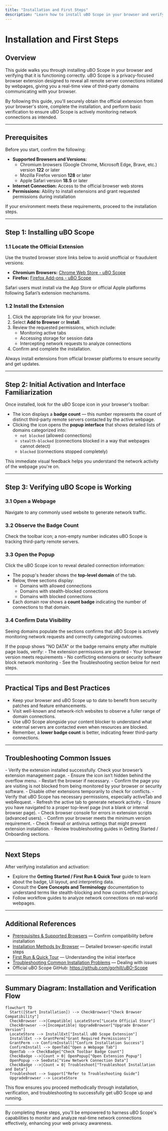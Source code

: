 ```yaml
---
title: "Installation and First Steps"
description: "Learn how to install uBO Scope in your browser and verify that it is working. This guide provides a step-by-step walkthrough for obtaining the extension from the official browser stores and basics of its activation, ensuring new users can get started securely and confidently."
---
```


# Installation and First Steps

## Overview
This guide walks you through installing uBO Scope in your browser and verifying that it is functioning correctly. uBO Scope is a privacy-focused browser extension designed to reveal all remote server connections initiated by webpages, giving you a real-time view of third-party domains communicating with your browser.

By following this guide, you'll securely obtain the official extension from your browser's store, complete the installation, and perform basic verification to ensure uBO Scope is actively monitoring network connections as intended.

---

## Prerequisites
Before you start, confirm the following:

- **Supported Browsers and Versions:**
  - Chromium browsers (Google Chrome, Microsoft Edge, Brave, etc.) version **122** or later
  - Mozilla Firefox version **128** or later
  - Apple Safari version **18.5** or later
- **Internet Connection:** Access to the official browser web stores
- **Permissions:** Ability to install extensions and grant requested permissions during installation

If your environment meets these requirements, proceed to the installation steps.

---

## Step 1: Installing uBO Scope

### 1.1 Locate the Official Extension

Use the trusted browser store links below to avoid unofficial or fraudulent versions:

- **Chromium Browsers:** [Chrome Web Store - uBO Scope](https://chromewebstore.google.com/detail/ubo-scope/bbdpgcaljkaaigfcomhidmneffjjjfgp)
- **Firefox:** [Firefox Add-ons - uBO Scope](https://addons.mozilla.org/firefox/addon/ubo-scope/)

Safari users must install via the App Store or official Apple platforms following Safari’s extension mechanisms.

### 1.2 Install the Extension

1. Click the appropriate link for your browser.
2. Select **Add to Browser** or **Install**.
3. Review the requested permissions, which include:
   - Monitoring active tabs
   - Accessing storage for session data
   - Intercepting network requests to analyze connections
4. Confirm and complete the installation.

<Tip>
Always install extensions from official browser platforms to ensure security and get updates.
</Tip>

---

## Step 2: Initial Activation and Interface Familiarization

Once installed, look for the uBO Scope icon in your browser's toolbar:

- The icon displays a **badge count** — this number represents the count of distinct third-party remote servers contacted by the active webpage.
- Clicking the icon opens the **popup interface** that shows detailed lists of domains categorized into:
  - `not blocked` (allowed connections)
  - `stealth-blocked` (connections blocked in a way that webpages cannot detect)
  - `blocked` (connections stopped completely)

This immediate visual feedback helps you understand the network activity of the webpage you're on.

---

## Step 3: Verifying uBO Scope is Working

### 3.1 Open a Webpage
Navigate to any commonly used website to generate network traffic.

### 3.2 Observe the Badge Count
Check the toolbar icon; a non-empty number indicates uBO Scope is tracking third-party remote servers.

### 3.3 Open the Popup
Click the uBO Scope icon to reveal detailed connection information:

- The popup's header shows the **top-level domain** of the tab.
- Below, three sections display:
  - Domains with allowed connections
  - Domains with stealth-blocked connections
  - Domains with blocked connections
- Each domain row shows a **count badge** indicating the number of connections to that domain.

### 3.4 Confirm Data Visibility
Seeing domains populate the sections confirms that uBO Scope is actively monitoring network requests and correctly categorizing outcomes.

<Check>
If the popup shows "NO DATA" or the badge remains empty after multiple page loads, verify:
- The extension permissions are granted
- Your browser version meets requirements
- No conflicting extensions or security software block network monitoring
- See the Troubleshooting section below for next steps.
</Check>

---

## Practical Tips and Best Practices

- Keep your browser and uBO Scope up to date to benefit from security patches and feature enhancements.
- Visit well-known and network-rich websites to observe a fuller range of domain connections.
- Use uBO Scope alongside your content blocker to understand what external servers are contacted even when resources are blocked.
- Remember, a **lower badge count** is better, indicating fewer third-party connections.

---

## Troubleshooting Common Issues

<AccordionGroup title="Troubleshooting uBO Scope Installation and Activation">
<Accordion title="The uBO Scope icon does not appear in the toolbar">
- Verify the extension installed successfully. Check your browser’s extension management page.
- Ensure the icon isn’t hidden behind the overflow menu.
- Restart the browser if necessary.
</Accordion>
<Accordion title="The badge count stays empty despite network activity">
- Confirm the page you are visiting is not blocked from being monitored by your browser or security software.
- Disable other extensions temporarily to check for conflicts.
- Verify that uBO Scope has necessary permissions, especially activeTab and webRequest.
</Accordion>
<Accordion title="The popup shows 'NO DATA' or is empty">
- Refresh the active tab to generate network activity.
- Ensure you have navigated to a proper top-level page (not a blank or internal browser page).
- Check browser console for errors in extension scripts (advanced users).
</Accordion>
<Accordion title="Installation fails or is blocked">
- Confirm your browser meets the minimum version requirement.
- Check firewall or antivirus settings that might prevent extension installation.
- Review troubleshooting guides in Getting Started / Onboarding sections.
</Accordion>
</AccordionGroup>

---

## Next Steps

After verifying installation and activation:

- Explore the **Getting Started / First Run & Quick Tour** guide to learn about the badge, UI layout, and interpreting data.
- Consult the **Core Concepts and Terminology** documentation to understand terms like stealth-blocking and how counts reflect privacy.
- Follow workflow guides to analyze network connections on real-world webpages.


---

## Additional References

- [Prerequisites & Supported Browsers](/getting-started/essentials-setup/prerequisites-system-compatibility) — Confirm compatibility before installation
- [Installation Methods by Browser](/getting-started/essentials-setup/installation-methods) — Detailed browser-specific install steps
- [First Run & Quick Tour](/getting-started/essentials-setup/first-run-experience) — Understanding the initial interface
- [Troubleshooting Common Installation Problems](/getting-started/onboarding-validation-troubleshooting/troubleshooting-common-issues) — Dealing with issues
- Official uBO Scope GitHub: https://github.com/gorhill/uBO-Scope


---

## Summary Diagram: Installation and Verification Flow
```mermaid
flowchart TD
  Start([Start Installation]) --> CheckBrowser["Check Browser Compatibility"]
  CheckBrowser -->|Compatible| LocateStore["Locate Official Store"]
  CheckBrowser -->|Incompatible| UpgradeBrowser["Upgrade Browser Version"]
  LocateStore --> InstallExt["Install uBO Scope Extension"]
  InstallExt --> GrantPerm["Grant Required Permissions"]
  GrantPerm --> ConfirmInstall["Confirm Installation Success"]
  ConfirmInstall --> OpenTab["Open a Webpage Tab"]
  OpenTab --> CheckBadge["Check Toolbar Badge Count"]
  CheckBadge -->|Count > 0| OpenPopup["Open Extension Popup"]
  OpenPopup --> SeeData["View Network Connection Data"]
  CheckBadge -->|Count = 0| Troubleshoot["Troubleshoot Installation and Data"]
  Troubleshoot --> Support["Refer to Troubleshooting Guide"]
  UpgradeBrowser --> LocateStore
```

This flow ensures you proceed methodically through installation, verification, and troubleshooting to successfully get uBO Scope up and running.

---

By completing these steps, you'll be empowered to harness uBO Scope's capabilities to monitor and analyze real-time network connections effectively, enhancing your web privacy awareness.
